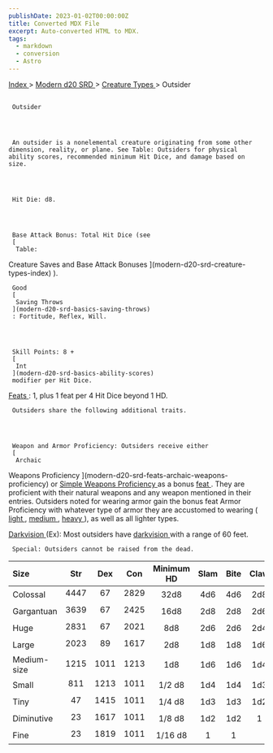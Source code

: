 ```yaml
---
publishDate: 2023-01-02T00:00:00Z
title: Converted MDX File
excerpt: Auto-converted HTML to MDX.
tags:
  - markdown
  - conversion
  - Astro
---
```


[
Index
](-index) >
[
Modern d20 SRD
](modern-d20-srd-index) >
[
Creature Types
](modern-d20-srd-creature-types-index) > Outsider

##

     Outsider




     An outsider is a nonelemental creature originating from some other dimension, reality, or plane. See Table: Outsiders for physical ability scores, recommended minimum Hit Dice, and damage based on size.




     Hit Die: d8.




     Base Attack Bonus: Total Hit Dice (see
     [
      Table:

Creature Saves and Base Attack Bonuses
](modern-d20-srd-creature-types-index)
).

     Good
     [
      Saving Throws
     ](modern-d20-srd-basics-saving-throws)
     : Fortitude, Reflex, Will.




     Skill Points: 8 +
     [
      Int
     ](modern-d20-srd-basics-ability-scores)
     modifier per Hit Dice.

[
Feats
](modern-d20-srd-feats-index)
: 1, plus 1 feat per 4 Hit Dice beyond 1 HD.

     Outsiders share the following additional traits.




     Weapon and Armor Proficiency: Outsiders receive either
     [
      Archaic

Weapons Proficiency
](modern-d20-srd-feats-archaic-weapons-proficiency)
or
[
Simple
Weapons Proficiency
](modern-d20-srd-feats-simple-weapons-proficiency)
as a bonus
[
feat
](modern-d20-srd-feats-index)
. They are proficient with their natural weapons and any weapon mentioned in their entries. Outsiders noted for wearing armor gain the bonus feat Armor Proficiency with whatever type of armor they are accustomed to wearing (
[
light
](modern-d20-srd-feats-armor-proficiency-light)
,
[
medium
](modern-d20-srd-feats-armor-proficiency-medium)
,
[
heavy
](modern-d20-srd-feats-armor-proficiency-heavy)
), as well as all lighter types.

[
Darkvision
](modern-d20-srd-special-abilities-darkvision)
(Ex): Most outsiders have
[
darkvision
](modern-d20-srd-special-abilities-darkvision)
with a range of 60 feet.

     Special: Outsiders cannot be raised from the dead.

| Size        | Str  | Dex  | Con  | Minimum HD | Slam | Bite | Claw | Gore |
| :---------- | :--: | :--: | :--: | :--------: | :--: | :--: | :--: | ---: |
| Colossal    | 4447 |  67  | 2829 |    32d8    | 4d6  | 4d6  | 2d8  |  2d6 |
| Gargantuan  | 3639 |  67  | 2425 |    16d8    | 2d8  | 2d8  | 2d6  |  1d8 |
| Huge        | 2831 |  67  | 2021 |    8d8     | 2d6  | 2d6  | 2d4  |  1d6 |
| Large       | 2023 |  89  | 1617 |    2d8     | 1d8  | 1d8  | 1d6  |  1d4 |
| Medium-size | 1215 | 1011 | 1213 |    1d8     | 1d6  | 1d6  | 1d4  |  1d3 |
| Small       | 811  | 1213 | 1011 |   1/2 d8   | 1d4  | 1d4  | 1d3  |  1d2 |
| Tiny        |  47  | 1415 | 1011 |   1/4 d8   | 1d3  | 1d3  | 1d2  |    1 |
| Diminutive  |  23  | 1617 | 1011 |   1/8 d8   | 1d2  | 1d2  |  1   |      |
| Fine        |  23  | 1819 | 1011 |  1/16 d8   |  1   |  1   |      |      |

